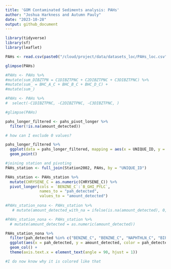 ```yaml
---
title: 'GOM Contaminated Sediments analysis: PAHs'
author: "Joshua Harkness and Autumn Pauly"
date: "2023-10-28"
output: github_document
---
```


```r
library(tidyverse)
library(sf)
library(leaflet)
```

```r
PAHs <- read.csv(paste0("/cloud/project/data/datasets_loc/PAHs_loc.csv"), header = T)
```

```r
glimpse(PAHs)
```

``` r

#PAHs <- PAHs %>%
#mutate(sum_DIBZTPN = C1DIBZTPNC + C2DIBZTPNC + C3DIBZTPNC) %>% 
#mutate(sum_ = BHC_A_C + BHC_B_C + BHC_D_C) +
#mutate(sum_)

#PAHs <- PAHs %>% 
#  select(-C1DIBZTPNC, -C2DIBZTPNC, -C3DIBZTPNC, )

#glimpse(PAHs)

```

``` r

pahs_longer_filtered <- pahs_pivot_longer %>%
  filter(!is.na(amount_detected))

# how can I exclude 0 values?

pahs_longer_filtered %>%
  ggplot(data = pahs_longer_filtered, mapping = aes(x = UNIQUE_ID, y = amount_detected, color = pah_detected)) +
  geom_point()

```

```r
#joining station and pivoting
PAHs_station <- full_join(Station2002, PAHs, by = "UNIQUE_ID")

PAHs_station <- PAHs_station %>%
  mutate(CHRYSENE_C = as.numeric(CHRYSENE_C)) %>%
  pivot_longer(cols = `BENZNE_C`:`B_GHI_PYLC`, 
               names_to = "pah_detected", 
               values_to = "amount_detected")
  
#PAHs_station_nona <- PAHs_station %>%
   # mutate(amount_detected_with_na = ifelse(is.na(amount_detected), 0, amount_detected))

#PAHs_station_nona <- PAHs_station %>%
  # mutate(amount_detected = as.numeric(amount_detected))

```

``` r

PAHs_station_nona %>%
  filter(pah_detected %in% c("BENZNE_C", "BENZNE_C", "NAPHTHLN_C", "BIPHENYL_C", "ACNPHTHN_C", "ACNPHTYL_C", "FLUORENE_C", "PHNANTHR_C", "ANTHRACN_C", "PYRENE_C", "FLORNTHN_C", "CHRYSENE_C", "PERYLENE_C")) %>%
  ggplot(aes(x = pah_detected, y = amount_detected, color = pah_detected)) +
  geom_col() + 
  theme(axis.text.x = element_text(angle = 90, hjust = 1))

#I do now know why it is colored like that

```


